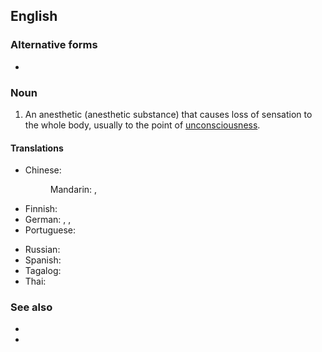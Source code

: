 ==English==

===Alternative forms===
* {{l|en|general anaesthetic}}

===Noun===
{{wikipedia}}
{{en-noun|~}}

# {{lb|en|medicine}} An anesthetic (anesthetic substance) that causes loss of sensation to the whole body, usually to the point of [[unconsciousness]].

====Translations====
{{trans-top|substance}}
* Chinese:
*: Mandarin: {{t+|cmn|全身麻醉|tr=quánshēn mázuì}}, {{t+|cmn|全麻|tr=quánmá}}
* Finnish: {{t|fi|yleispuudutusaine}}
* German: {{t+|de|Narkosemittel|n}}, {{t+|de|Narkotikum|n}} {{qualifier|technical}}, {{t|de|Allgemeinanästhetikum|n}} {{qualifier|technical}}
* Portuguese: {{t|pt|anestésico geral|m}}
{{trans-mid}}
* Russian: {{t-needed|ru}}
* Spanish: {{t|es|anestésico general|m}}
* Tagalog: {{t|tl|pangimay}}
* Thai: {{t+|th|ยาสลบ}}
{{trans-bottom}}

===See also===
* {{l|en|local anesthetic}}
* {{l|en|general anesthesia}}